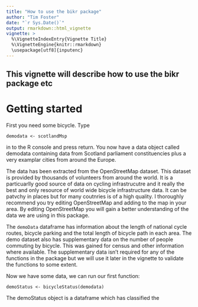 ```yaml
---
title: "How to use the bikr package"
author: "Tim Foster"
date: "`r Sys.Date()`"
output: rmarkdown::html_vignette
vignette: >
  %\VignetteIndexEntry{Vignette Title}
  %\VignetteEngine{knitr::rmarkdown}
  \usepackage[utf8]{inputenc}
---
```


## This vignette will describe how to use the bikr package etc

# Getting started

First you need some bicycle. Type 

``demodata <- scotlandMsp ``

in to the R console and press return. You now have a data object called demodata containing data from Scotland parliament constituencies plus a very examplar cities from around the Europe.

The data has been extracted from the OpenStreetMap dataset. This dataset is provided by thousands of volunteers from around the world. It is a particuarlly good source of data on cycling infrastrucutre and it really the best and only resource of world wide bicycle infrastructure data. It can be patvchy in places but for many coutnries is of a high quality. I thoroughly recommend you try editing OpenStreetMap and adding to the map in your area. By editing OpenStreetMap you will gain a better understanding of the data we are using in this package.

The ``demoData`` dataframe has information about the length of national cycle routes, bicycle parking and the total length of bicycle path in each area. The demo dataset also has supplementary data on the number of people commuting by bicycle. This was gained for census and other information where available. The supplementary data isn't required for any of the functions in the package but we will use it later in the vignette to validate the functions to some extent. 

Now we have some data, we can run our first function:

``demoStatus <- bicycleStatus(demodata)``

The demoStatus object is a dataframe which has classified the 
















